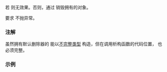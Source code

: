 {{cpp/memory/unique_ptr/title|~unique_ptr}}
{{cpp/memory/unique_ptr/navbar}}
{{ddcl|since=c++11|notes={{mark|constexpr since C++23}}|
~unique_ptr();
}}
若 {{lc|get()}} {{tt|1= == }} {{c|nullptr}} 则无效果。否则，通过 {{lc|get_deleter()}}{{tt|(}}{{lc|get()}}{{tt|)}} 销毁拥有的对象。

要求 {{tt|get_deleter()(get())}} 不抛异常。

===注解===
虽然拥有默认删除器的 {{tt|std::unique_ptr&lt;T&gt;}} 能以[[cpp/language/type#不完整类型|不完整类型]] {{tt|T}} 构造，但在调用析构函数的代码位置，{{tt|T}} 也必须完整。

===示例===
{{example
|下列程序演示定制删除器的用法。
|code=
#include &lt;iostream&gt;
#include &lt;memory&gt;
 
int main () 
{
    auto deleter = [](int* ptr)
    {
        std::cout &lt;&lt; "[调用删除器]\n";
        delete ptr;
    };
 
    std::unique_ptr&lt;int,decltype(deleter)&gt; uniq(new int, deleter);
    std::cout &lt;&lt; (uniq ? "非空\n" : "空\n");
    uniq.reset();
    std::cout &lt;&lt; (uniq ? "非空\n" : "空\n");
}
|output=
非空
[调用删除器]
空
}}

{{langlinks|de|en|es|fr|it|ja|pt|ru}}